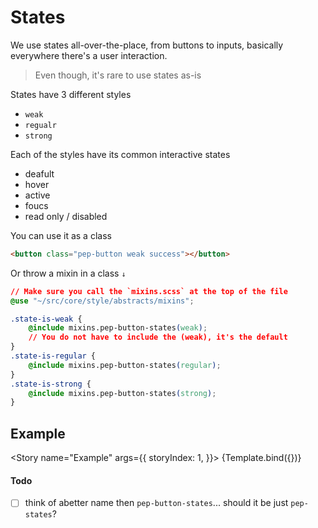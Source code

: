 

<Meta title="Abstracts/States" component={States} />


# States

We use states all-over-the-place, from buttons to inputs, basically everywhere there's a user interaction. 

> Even though, it's rare to use states as-is

States have 3 different styles

- `weak`
- `regualr`
- `strong`

Each of the styles have its common interactive states

- deafult
- hover
- active 
- foucs
- read only / disabled 

You can use it as a class

```html
<button class="pep-button weak success"></button>
```

Or throw a mixin in a class `↓`

```css
// Make sure you call the `mixins.scss` at the top of the file
@use "~/src/core/style/abstracts/mixins";

.state-is-weak {
    @include mixins.pep-button-states(weak);
    // You do not have to include the (weak), it's the default
}
.state-is-regular {
    @include mixins.pep-button-states(regular);
}
.state-is-strong {
    @include mixins.pep-button-states(strong);
}
```
## Example

<Story name="Example" args={{
        storyIndex: 1,
    }}>
    {Template.bind({})}
</Story>

#### Todo

- [ ] think of abetter name then `pep-button-states`... should it be just `pep-states`?